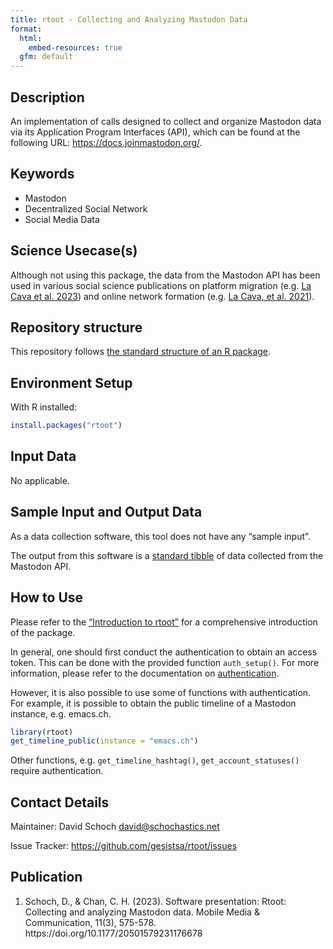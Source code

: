 ```yaml
---
title: rtoot - Collecting and Analyzing Mastodon Data
format:
  html:
    embed-resources: true
  gfm: default
---
```


## Description

<!-- - Provide a brief and clear description of the method, its purpose, and what it aims to achieve. Add a link to a related paper from social science domain and show how your method can be applied to solve that research question.   -->

An implementation of calls designed to collect and organize Mastodon data via its Application Program Interfaces (API), which can be found at the following URL: <https://docs.joinmastodon.org/>.

## Keywords

<!-- EDITME -->

* Mastodon
* Decentralized Social Network
* Social Media Data

## Science Usecase(s)

<!-- - Include usecases from social sciences that would make this method applicable in a certain scenario.  -->
<!-- The use cases or research questions mentioned should arise from the latest social science literature cited in the description. -->

Although not using this package, the data from the Mastodon API has been used in various social science publications on platform migration (e.g. [La Cava et al. 2023](https://doi.org/10.1038/s41598-023-48200-7)) and online network formation (e.g. [La Cava, et al. 2021](https://doi.org/10.1007/s41109-021-00392-5)).

## Repository structure

This repository follows [the standard structure of an R package](https://cran.r-project.org/doc/FAQ/R-exts.html#Package-structure).

## Environment Setup

With R installed:

```r
install.packages("rtoot")
```

<!-- ## Hardware Requirements (Optional) -->
<!-- - The hardware requirements may be needed in specific cases when a method is known to require more memory/compute power.  -->
<!-- - The method need to be executed on a specific architecture (GPUs, Hadoop cluster etc.) -->


## Input Data 

<!-- - The input data has to be a Digital Behavioral Data (DBD) Dataset -->
<!-- - You can provide link to a public DBD dataset. GESIS DBD datasets (https://www.gesis.org/en/institute/digital-behavioral-data) -->

No applicable.

## Sample Input and Output Data

<!-- - Show how the input data looks like through few sample instances -->
<!-- - Providing a sample output on the sample input to help cross check  -->

As a data collection software, this tool does not have any "sample input".

The output from this software is a [standard tibble](https://cran.r-project.org/package=tibble) of data collected from the Mastodon API.

## How to Use

<!-- - Providing HowTos on the method for different types of usages -->
<!-- - Describe how the method should be used, including installation, configuration, and any specific instructions for users. -->

Please refer to the ["Introduction to rtoot"](https://gesistsa.github.io/rtoot/articles/rtoot.html) for a comprehensive introduction of the package.

In general, one should first conduct the authentication to obtain an access token. This can be done with the provided function `auth_setup()`. For more information, please refer to the documentation on [authentication](https://gesistsa.github.io/rtoot/articles/auth.html).

However, it is also possible to use some of functions with authentication. For example, it is possible to obtain the public timeline of a Mastodon instance, e.g. emacs.ch.

```r
library(rtoot)
get_timeline_public(instance = "emacs.ch")
```

Other functions, e.g. `get_timeline_hashtag()`, `get_account_statuses()` require authentication.

## Contact Details

Maintainer: David Schoch <david@schochastics.net>

Issue Tracker: [https://github.com/gesistsa/rtoot/issues](https://github.com/gesistsa/rtoot/issues)

## Publication

1. Schoch, D., & Chan, C. H. (2023). Software presentation: Rtoot: Collecting and analyzing Mastodon data. Mobile Media & Communication, 11(3), 575-578. https://doi.org/10.1177/20501579231176678

<!-- ## Acknowledgements -->
<!-- - Acknowledgements if any -->

<!-- ## Disclaimer -->
<!-- - Add any disclaimers, legal notices, or usage restrictions for the method, if necessary. -->
